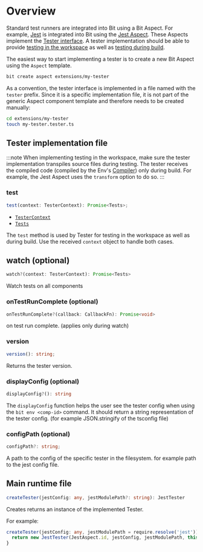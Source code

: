 # Overview

Standard test runners are integrated into Bit using a Bit Aspect. For example, [Jest](https://jestjs.io/) is integrated into Bit using the [Jest Aspect](https://bit.dev/teambit/defender/jest).
These Aspects implement the [Tester interface](https://bit.dev/teambit/defender/tester/~code/tester.ts). A tester implementation should be able to provide [testing in the workspace](./workspace-testing) as well as [testing during build](./testing-during-build).

The easiest way to start implementing a tester is to create a new Bit Aspect using the `Aspect` template.

```bash title="Create a new Aspect component"
bit create aspect extensions/my-tester
```

As a convention, the tester interface is implemented in a file named with the `tester` prefix. Since it is a specific implementation file, it is not part of the generic Aspect component template and therefore needs to be created manually:

```bash title="Create a tester implementation file"
cd extensions/my-tester
touch my-tester.tester.ts
```

## Tester implementation file

:::note
When implementing testing in the workspace, make sure the tester implementation transpiles source files during testing. The tester receives the compiled code (compiled by the Env's [Compiler](/compiler/overview)) only during build.
For example, the Jest Aspect uses the `transform` option to do so.
:::

### test

```js
test(context: TesterContext): Promise<Tests>;
```

- [`TesterContext`](https://bit.dev/teambit/defender/tester/~code/tester.ts)<!-- TODO: maybe change link to point to the builder docs here-->
- [`Tests`](https://bit.dev/teambit/defender/tester/~code/tester.ts)<!-- TODO: maybe change link to point to the builder docs here-->

The `test` method is used by Tester for testing in the workspace as well as during build. Use the received `context` object to handle both cases.

## watch (optional)

```ts
watch?(context: TesterContext): Promise<Tests>
```

Watch tests on all components

### onTestRunComplete (optional)

```ts
onTestRunComplete?(callback: CallbackFn): Promise<void>
```

on test run complete. (applies only during watch)

### version

```ts
version(): string;
```

Returns the tester version.

### displayConfig (optional)

```ts
displayConfig?(): string
```

The `displayConfig` function helps the user see the tester config when using the `bit env <comp-id>` command.
It should return a string representation of the tester config. (for example JSON.stringify of the tsconfig file)

### configPath (optional)

```ts
configPath?: string;
```

A path to the config of the specific tester in the filesystem.
for example path to the jest config file.

## Main runtime file

```ts
createTester(jestConfig: any, jestModulePath?: string): JestTester
```

Creates returns an instance of the implemented Tester.

For example:

```ts
createTester(jestConfig: any, jestModulePath = require.resolve('jest')) {
  return new JestTester(JestAspect.id, jestConfig, jestModulePath, this.jestWorker, this.logger);
}
```
